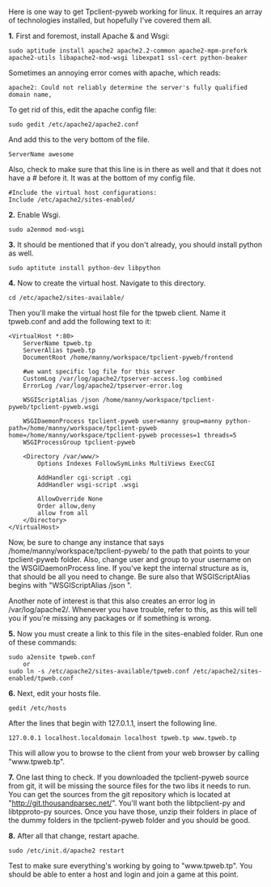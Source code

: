 Here is one way to get Tpclient-pyweb working for linux. It requires an array of technologies installed, but hopefully I've covered them all. 


'''1.''' First and foremost, install Apache & and Wsgi:
<pre>sudo aptitude install apache2 apache2.2-common apache2-mpm-prefork apache2-utils libapache2-mod-wsgi libexpat1 ssl-cert python-beaker</pre>
Sometimes an annoying error comes with apache, which reads:
<pre>apache2: Could not reliably determine the server's fully qualified domain name,</pre>
To get rid of this, edit the apache config file:
<pre>sudo gedit /etc/apache2/apache2.conf</pre>
And add this to the very bottom of the file.
<pre>ServerName awesome</pre>
Also, check to make sure that this line is in there as well and that it does not have a # before it. It was at the bottom of my config file.

<pre>#Include the virtual host configurations:
Include /etc/apache2/sites-enabled/</pre>



'''2.''' Enable Wsgi.
<pre>sudo a2enmod mod-wsgi</pre>



'''3.''' It should be mentioned that if you don't already, you should install python as well. 
<pre>sudo aptitute install python-dev libpython</pre>



'''4.''' Now to create the virtual host. Navigate to this directory. 
<pre>cd /etc/apache2/sites-available/</pre>
Then you'll make the virtual host file for the tpweb client. Name it tpweb.conf and add the following text to it:
<pre><VirtualHost *:80>
    ServerName tpweb.tp
    ServerAlias tpweb.tp
    DocumentRoot /home/manny/workspace/tpclient-pyweb/frontend

	#we want specific log file for this server
	CustomLog /var/log/apache2/tpserver-access.log combined
	ErrorLog /var/log/apache2/tpserver-error.log

    WSGIScriptAlias /json /home/manny/workspace/tpclient-pyweb/tpclient-pyweb.wsgi

    WSGIDaemonProcess tpclient-pyweb user=manny group=manny python-path=/home/manny/workspace/tpclient-pyweb home=/home/manny/workspace/tpclient-pyweb processes=1 threads=5
    WSGIProcessGroup tpclient-pyweb

	<Directory /var/www/>
		Options Indexes FollowSymLinks MultiViews ExecCGI

		AddHandler cgi-script .cgi
		AddHandler wsgi-script .wsgi
	
		AllowOverride None
		Order allow,deny
		allow from all
	</Directory>
</VirtualHost></pre>
Now, be sure to change any instance that says /home/manny/workspace/tpclient-pyweb/ to the path that points to your tpclient-pyweb folder. Also, change user and group to your username on the WSGIDaemonProcess line. If you've kept the internal structure as is, that should be all you need to change. Be sure also that WSGIScriptAlias begins with "WSGIScriptAlias /json ". 

Another note of interest is that this also creates an error log in /var/log/apache2/. Whenever you have trouble, refer to this, as this will tell you if you're missing any packages or if something is wrong.



'''5.''' Now you must create a link to this file in the sites-enabled folder. Run one of these commands:
<pre>sudo a2ensite tpweb.conf
	or
sudo ln -s /etc/apache2/sites-available/tpweb.conf /etc/apache2/sites-enabled/tpweb.conf</pre>



'''6.''' Next, edit your hosts file.
<pre>gedit /etc/hosts</pre>
After the lines that begin with 127.0.1.1, insert the following line. 
<pre>127.0.0.1 localhost.localdomain localhost tpweb.tp www.tpweb.tp</pre>
This will allow you to browse to the client from your web browser by calling "www.tpweb.tp".



'''7.''' One last thing to check. If you downloaded the tpclient-pyweb source from git, it will be missing the source files for the two libs it needs to run. You can get the sources from the git repository which is located at "http://git.thousandparsec.net/". You'll want both the libtpclient-py and libtpproto-py sources. Once you have those, unzip their folders in place of the dummy folders in the tpclient-pyweb folder and you should be good.



'''8.''' After all that change, restart apache.
<pre>sudo /etc/init.d/apache2 restart</pre>
Test to make sure everything's working by going to "www.tpweb.tp". You should be able to enter a host and login and join a game at this point.